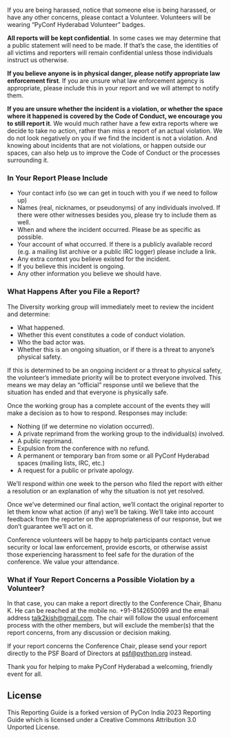 If you are being harassed, notice that someone else is being harassed, or have any other concerns, please contact a Volunteer. Volunteers will be wearing “PyConf Hyderabad Volunteer” badges.

**All reports will be kept confidential**. In some cases we may determine that a public statement will need to be made. If that’s the case, the identities of all victims and reporters will remain confidential unless those individuals instruct us otherwise.

**If you believe anyone is in physical danger, please notify appropriate law enforcement first**. If you are unsure what law enforcement agency is appropriate, please include this in your report and we will attempt to notify them.

**If you are unsure whether the incident is a violation, or whether the space where it happened is covered by the Code of Conduct, we encourage you to still report it**. We would much rather have a few extra reports where we decide to take no action, rather than miss a report of an actual violation. We do not look negatively on you if we find the incident is not a violation. And knowing about incidents that are not violations, or happen outside our spaces, can also help us to improve the Code of Conduct or the processes surrounding it.

### **In Your Report Please Include**

- Your contact info (so we can get in touch with you if we need to follow up)
- Names (real, nicknames, or pseudonyms) of any individuals involved. If there were other witnesses besides you, please try to include them as well.
- When and where the incident occurred. Please be as specific as possible.
- Your account of what occurred. If there is a publicly available record (e.g. a mailing list archive or a public IRC logger) please include a link.
- Any extra context you believe existed for the incident.
- If you believe this incident is ongoing.
- Any other information you believe we should have.

### **What Happens After you File a Report?**

The Diversity working group will immediately meet to review the incident and determine:

- What happened.
- Whether this event constitutes a code of conduct violation.
- Who the bad actor was.
- Whether this is an ongoing situation, or if there is a threat to anyone’s physical safety.

If this is determined to be an ongoing incident or a threat to physical safety, the volunteer’s immediate priority will be to protect everyone involved. This means we may delay an “official” response until we believe that the situation has ended and that everyone is physically safe.

Once the working group has a complete account of the events they will make a decision as to how to respond. Responses may include:

- Nothing (if we determine no violation occurred).
- A private reprimand from the working group to the individual(s) involved.
- A public reprimand.
- Expulsion from the conference with no refund.
- A permanent or temporary ban from some or all PyConf Hyderabad spaces (mailing lists, IRC, etc.)
- A request for a public or private apology.

We’ll respond within one week to the person who filed the report with either a resolution or an explanation of why the situation is not yet resolved.

Once we’ve determined our final action, we’ll contact the original reporter to let them know what action (if any) we’ll be taking. We’ll take into account feedback from the reporter on the appropriateness of our response, but we don’t guarantee we’ll act on it.

Conference volunteers will be happy to help participants contact venue security or local law enforcement, provide escorts, or otherwise assist those experiencing harassment to feel safe for the duration of the conference. We value your attendance.

### **What if Your Report Concerns a Possible Violation by a Volunteer?**

In that case, you can make a report directly to the Conference Chair, Bhanu K. He can be reached at the mobile no. +91-8142650099 and the email address [talk2kish@gmail.com](mailto:talk2kish@gmail.com). The chair will follow the usual enforcement process with the other members, but will exclude the member(s) that the report concerns, from any discussion or decision making.

If your report concerns the Conference Chair, please send your report directly to the PSF Board of Directors at psf@python.org instead.

Thank you for helping to make PyConf Hyderabad a welcoming, friendly event for all.

## **License**

This Reporting Guide is a forked version of PyCon India 2023 Reporting Guide which is licensed under a Creative Commons Attribution 3.0 Unported License.
